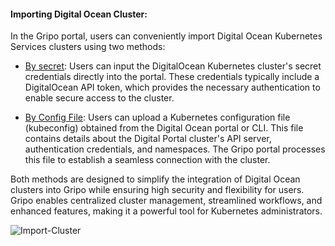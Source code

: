 #### Importing Digital Ocean Cluster:
In the Gripo portal, users can conveniently import Digital Ocean Kubernetes Services clusters using two methods:

* [By secret](/cluster_managment/cluster_import/digital-ocean/by-secret): Users can input the DigitalOcean Kubernetes cluster's secret credentials directly into the portal. These credentials typically include a DigitalOcean API token, which provides the necessary authentication to enable secure access to the cluster.

* [By Config File](/cluster_managment/cluster_import/digital-ocean/by-config): Users can upload a Kubernetes configuration file (kubeconfig) obtained from the Digital Ocean portal or CLI. This file contains details about the Digital Portal cluster's API server, authentication credentials, and namespaces. The Gripo portal processes this file to establish a seamless connection with the cluster.

Both methods are designed to simplify the integration of Digital Ocean clusters into Gripo while ensuring high security and flexibility for users. Gripo enables centralized cluster management, streamlined workflows, and enhanced features, making it a powerful tool for Kubernetes administrators.

![Import-Cluster](/import_cluster/import-cluster1.png)